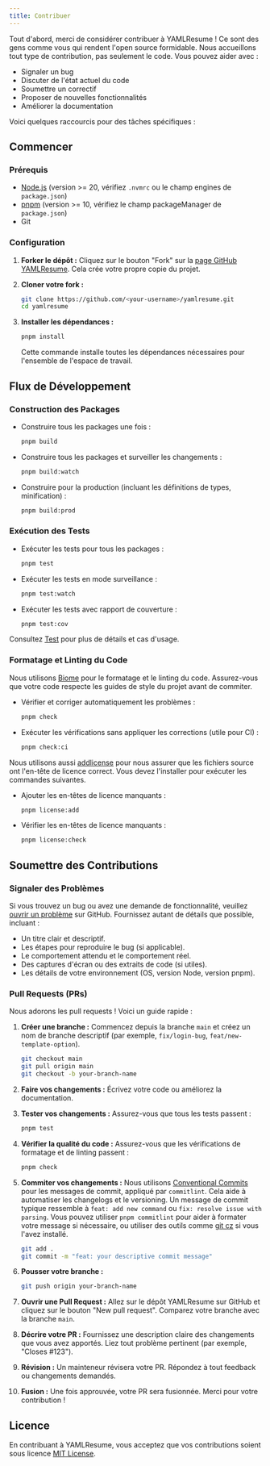 ```yaml
---
title: Contribuer
---
```


Tout d'abord, merci de considérer contribuer à YAMLResume ! Ce sont des gens
comme vous qui rendent l'open source formidable. Nous accueillons tout type de contribution, pas
seulement le code. Vous pouvez aider avec :

- Signaler un bug
- Discuter de l'état actuel du code
- Soumettre un correctif
- Proposer de nouvelles fonctionnalités
- Améliorer la documentation

Voici quelques raccourcis pour des tâches spécifiques :

<Cards>
  <Card
    title="CLI"
    href="./contributing/cli"
    description="Construction et Test du CLI"
  />
  <Card
    title="Docker"
    href="./contributing/docker"
    description="Personnalisation Docker"
  />
  <Card
    title="Test"
    href="./contributing/test"
    description="Tests et Assurance Qualité"
  />
  <Card
    title="Nouvelle Langue"
    href="./contributing/new-language"
    description="Ajouter le support d'une nouvelle langue dans YAMLResume."
  />
</Cards>

## Commencer

### Prérequis

- [Node.js](https://nodejs.org/) (version >= 20, vérifiez `.nvmrc` ou
  le champ engines de `package.json`)
- [pnpm](https://pnpm.io/) (version >= 10, vérifiez le champ packageManager de
  `package.json`)
- Git

### Configuration

1. **Forker le dépôt :** Cliquez sur le bouton "Fork" sur la [page GitHub
   YAMLResume](https://github.com/yamlresume/yamlresume). Cela crée votre propre copie
   du projet.

2. **Cloner votre fork :**

   ```bash
   git clone https://github.com/<your-username>/yamlresume.git
   cd yamlresume
   ```

3. **Installer les dépendances :**

   ```bash
   pnpm install
   ```

   Cette commande installe toutes les dépendances nécessaires pour l'ensemble de l'espace de travail.

## Flux de Développement

### Construction des Packages

- Construire tous les packages une fois :

  ```bash
  pnpm build
  ```

- Construire tous les packages et surveiller les changements :

  ```bash
  pnpm build:watch
  ```

- Construire pour la production (incluant les définitions de types, minification) :

  ```bash
  pnpm build:prod
  ```

### Exécution des Tests

- Exécuter les tests pour tous les packages :

  ```bash
  pnpm test
  ```

- Exécuter les tests en mode surveillance :

  ```bash
  pnpm test:watch
  ```

- Exécuter les tests avec rapport de couverture :

  ```bash
  pnpm test:cov
  ```

Consultez [Test](./contributing/test) pour plus de détails et cas d'usage.

### Formatage et Linting du Code

Nous utilisons [Biome](https://biomejs.dev/) pour le formatage et le linting du code. Assurez-vous
que votre code respecte les guides de style du projet avant de commiter.

- Vérifier et corriger automatiquement les problèmes :

  ```bash
  pnpm check
  ```

- Exécuter les vérifications sans appliquer les corrections (utile pour CI) :

  ```bash
  pnpm check:ci
  ```

Nous utilisons aussi [addlicense](https://github.com/google/addlicense) pour nous assurer que les fichiers
source ont l'en-tête de licence correct. Vous devez l'installer pour exécuter
les commandes suivantes.

- Ajouter les en-têtes de licence manquants :

  ```bash
  pnpm license:add
  ```

- Vérifier les en-têtes de licence manquants :

  ```bash
  pnpm license:check
  ```

## Soumettre des Contributions

### Signaler des Problèmes

Si vous trouvez un bug ou avez une demande de fonctionnalité, veuillez
[ouvrir un problème](https://github.com/yamlresume/yamlresume/issues) sur GitHub.
Fournissez autant de détails que possible, incluant :

- Un titre clair et descriptif.
- Les étapes pour reproduire le bug (si applicable).
- Le comportement attendu et le comportement réel.
- Des captures d'écran ou des extraits de code (si utiles).
- Les détails de votre environnement (OS, version Node, version pnpm).

### Pull Requests (PRs)

Nous adorons les pull requests ! Voici un guide rapide :

1. **Créer une branche :** Commencez depuis la branche `main` et créez un nom de
   branche descriptif (par exemple, `fix/login-bug`, `feat/new-template-option`).

   ```bash
   git checkout main
   git pull origin main
   git checkout -b your-branch-name
   ```

2. **Faire vos changements :** Écrivez votre code ou améliorez la documentation.

3. **Tester vos changements :** Assurez-vous que tous les tests passent :

   ```bash
   pnpm test
   ```

4. **Vérifier la qualité du code :** Assurez-vous que les vérifications de formatage et de linting passent :

   ```bash
   pnpm check
   ```

5. **Commiter vos changements :** Nous utilisons
   [Conventional Commits](https://www.conventionalcommits.org/) pour les messages de commit,
   appliqué par `commitlint`. Cela aide à automatiser les changelogs et
   le versioning. Un message de commit typique ressemble à
   `feat: add new command` ou `fix: resolve issue with parsing`. Vous pouvez utiliser
   `pnpm commitlint` pour aider à formater votre message si nécessaire, ou utiliser des outils comme
   [git cz](https://github.com/commitizen/cz-cli) si vous l'avez installé.

   ```bash
   git add .
   git commit -m "feat: your descriptive commit message"
   ```

6. **Pousser votre branche :**

   ```bash
   git push origin your-branch-name
   ```

7. **Ouvrir une Pull Request :** Allez sur le dépôt YAMLResume sur GitHub et cliquez
   sur le bouton "New pull request". Comparez votre branche avec la branche `main`.

8. **Décrire votre PR :** Fournissez une description claire des changements que vous avez apportés.
   Liez tout problème pertinent (par exemple, "Closes #123").

9. **Révision :** Un mainteneur révisera votre PR. Répondez à tout feedback ou
   changements demandés.

10. **Fusion :** Une fois approuvée, votre PR sera fusionnée. Merci pour votre
    contribution !

## Licence

En contribuant à YAMLResume, vous acceptez que vos contributions soient
sous licence [MIT License](LICENSE).
